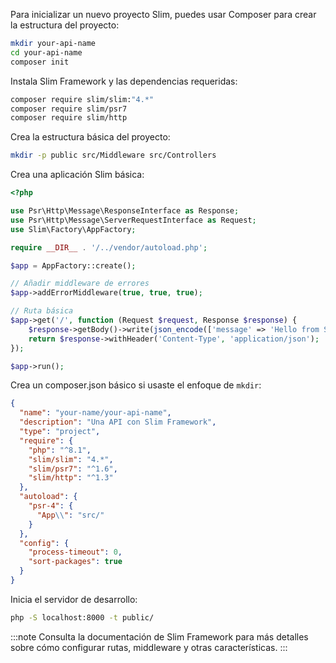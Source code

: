 Para inicializar un nuevo proyecto Slim, puedes usar Composer para crear la estructura del proyecto:

```bash
mkdir your-api-name
cd your-api-name
composer init
```

Instala Slim Framework y las dependencias requeridas:

```bash
composer require slim/slim:"4.*"
composer require slim/psr7
composer require slim/http
```

Crea la estructura básica del proyecto:

```bash
mkdir -p public src/Middleware src/Controllers
```

Crea una aplicación Slim básica:

```php title="public/index.php"
<?php

use Psr\Http\Message\ResponseInterface as Response;
use Psr\Http\Message\ServerRequestInterface as Request;
use Slim\Factory\AppFactory;

require __DIR__ . '/../vendor/autoload.php';

$app = AppFactory::create();

// Añadir middleware de errores
$app->addErrorMiddleware(true, true, true);

// Ruta básica
$app->get('/', function (Request $request, Response $response) {
    $response->getBody()->write(json_encode(['message' => 'Hello from Slim API']));
    return $response->withHeader('Content-Type', 'application/json');
});

$app->run();
```

Crea un composer.json básico si usaste el enfoque de `mkdir`:

```json title="composer.json"
{
  "name": "your-name/your-api-name",
  "description": "Una API con Slim Framework",
  "type": "project",
  "require": {
    "php": "^8.1",
    "slim/slim": "4.*",
    "slim/psr7": "^1.6",
    "slim/http": "^1.3"
  },
  "autoload": {
    "psr-4": {
      "App\\": "src/"
    }
  },
  "config": {
    "process-timeout": 0,
    "sort-packages": true
  }
}
```

Inicia el servidor de desarrollo:

```bash
php -S localhost:8000 -t public/
```

:::note
Consulta la documentación de Slim Framework para más detalles sobre cómo configurar rutas, middleware y otras características.
:::
